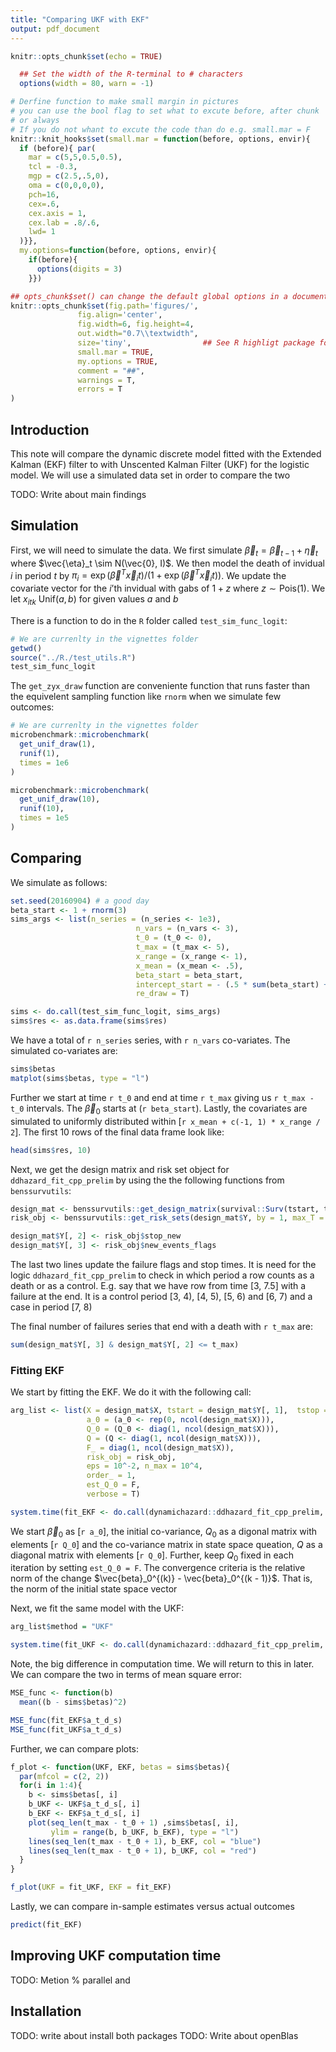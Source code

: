 ```yaml
---
title: "Comparing UKF with EKF"
output: pdf_document
---
```


```r
knitr::opts_chunk$set(echo = TRUE)

  ## Set the width of the R-terminal to # characters
  options(width = 80, warn = -1)

# Derfine function to make small margin in pictures
# you can use the bool flag to set what to excute before, after chunk 
# or always
# If you do not whant to excute the code than do e.g. small.mar = F
knitr::knit_hooks$set(small.mar = function(before, options, envir){
  if (before){ par(
    mar = c(5,5,0.5,0.5), 
    tcl = -0.3, 
    mgp = c(2.5,.5,0), 
    oma = c(0,0,0,0),
    pch=16,
    cex=.6,
    cex.axis = 1,
    cex.lab = .8/.6,
    lwd= 1
  )}},
  my.options=function(before, options, envir){
    if(before){
      options(digits = 3)
    }})

## opts_chunk$set() can change the default global options in a document (e.g. put this in a code chunk
knitr::opts_chunk$set(fig.path='figures/',
               fig.align='center',
               fig.width=6, fig.height=4,
               out.width="0.7\\textwidth",
               size='tiny',                ## See R highligt package for possible values (https://cran.r-project.org/web/packages/highlight/highlight.pdf)
               small.mar = TRUE,
               my.options = TRUE,
               comment = "##", 
               warnings = T,
               errors = T
)
```

## Introduction
This note will compare the dynamic discrete model fitted with the Extended Kalman (EKF) filter to with Unscented Kalman Filter (UKF) for the logistic model. We will use a simulated data set in order to compare the two 


TODO: Write about main findings

## Simulation
First, we will need to simulate the data. We first simulate $\vec{ \beta }_t = \vec{\beta}_{t-1} + \vec{\eta}_t$ where $\vec{\eta}_t \sim N(\vec{0}, I)$. We then model the death of invidual $i$ in period $t$ by $\pi_i = \exp (\vec{\beta}^T \vec{x}_it) / (1 + \exp (\vec{\beta}^T \vec{x}_it))$. We update the covariate vector for the $i$'th invidual with gabs of $1 + z$ where $z \sim \text{Pois} (1)$. We let $x_{itk} ~ \text{Unif}(a,b)$ for given values $a$ and $b$

There is a function to do in the `R` folder called `test_sim_func_logit`: 
```r
# We are currenlty in the vignettes folder
getwd()
source("../R./test_utils.R")
test_sim_func_logit
```

The `get_zyx_draw` function are conveniente function that runs faster than the equivelent sampling function like `rnorm` when we simulate few outcomes:
```r
# We are currenlty in the vignettes folder
microbenchmark::microbenchmark(
  get_unif_draw(1),
  runif(1),
  times = 1e6
)

microbenchmark::microbenchmark(
  get_unif_draw(10),
  runif(10),
  times = 1e5
)
```

## Comparing
We simulate as follows:

```r
set.seed(20160904) # a good day
beta_start <- 1 + rnorm(3)
sims_args <- list(n_series = (n_series <- 1e3), 
                            n_vars = (n_vars <- 3), 
                            t_0 = (t_0 <- 0), 
                            t_max = (t_max <- 5),
                            x_range = (x_range <- 1), 
                            x_mean = (x_mean <- .5), 
                            beta_start = beta_start,
                            intercept_start = - (.5 * sum(beta_start) + 3),
                            re_draw = T)

sims <- do.call(test_sim_func_logit, sims_args)
sims$res <- as.data.frame(sims$res)
```

We have a total of `r n_series` series, with `r n_vars` co-variates. The simulated co-variates are:
```r
sims$betas
matplot(sims$betas, type = "l")
```

Further we start at time `r t_0` and end at time `r t_max` giving us `r t_max - t_0` intervals. The $\vec{\beta}_0$ starts at (`r beta_start`). Lastly, the covariates are simulated to uniformly distributed within [`r x_mean + c(-1, 1) * x_range / 2`]. The first 10 rows of the final data frame look like: 
```r
head(sims$res, 10)
```

Next, we get the design matrix and risk set object for `ddhazard_fit_cpp_prelim` by using the the following functions from `benssurvutils`:
```r
design_mat <- benssurvutils::get_design_matrix(survival::Surv(tstart, tstop, event) ~ x1 + x2 + x3, sims$res)
risk_obj <- benssurvutils::get_risk_sets(design_mat$Y, by = 1, max_T = t_max, id = sims$res$id)

design_mat$Y[, 2] <- risk_obj$stop_new
design_mat$Y[, 3] <- risk_obj$new_events_flags
```

The last two lines update the failure flags and stop times. It is need for the logic `ddhazard_fit_cpp_prelim` to check in which period a row counts as a death or as a control. E.g. say that we have row from time [3, 7.5] with a failure at the end. It is a control period [3, 4), [4, 5), [5, 6) and [6, 7) and a case in period [7, 8)

The final number of failures series that end with a death with `r t_max` are:
```r
sum(design_mat$Y[, 3] & design_mat$Y[, 2] <= t_max)
```

### Fitting EKF
We start by fitting the EKF. We do it with the following call:

```r
arg_list <- list(X = design_mat$X, tstart = design_mat$Y[, 1],  tstop = design_mat$Y[, 2], events = design_mat$Y[, 3],
                 a_0 = (a_0 <- rep(0, ncol(design_mat$X))),
                 Q_0 = (Q_0 <- diag(1, ncol(design_mat$X))),
                 Q = (Q <- diag(1, ncol(design_mat$X))),
                 F_ = diag(1, ncol(design_mat$X)),
                 risk_obj = risk_obj,
                 eps = 10^-2, n_max = 10^4,
                 order_ = 1,
                 est_Q_0 = F,
                 verbose = T)

system.time(fit_EKF <- do.call(dynamichazard::ddhazard_fit_cpp_prelim, arg_list))
```

We start $\vec{\beta}_0$ as [`r a_0`], the initial co-variance, $Q_0$ as a digonal matrix with elements [`r Q_0`] and the co-variance matrix in state space queation, $Q$ as a diagonal matrix with elements [`r Q_0`]. Further, keep $Q_0$ fixed in each iteration by setting `est_Q_0 = F`. The convergence criteria is the relative norm of the change $\vec{beta}_0^{(k)} - \vec{beta}_0^{(k - 1)}$. That is, the norm of the initial state space vector

Next, we fit the same model with the UKF:
```r
arg_list$method = "UKF"

system.time(fit_UKF <- do.call(dynamichazard::ddhazard_fit_cpp_prelim, arg_list))
```

Note, the big difference in computation time. We will return to this in later. We can compare the two in terms of mean square error:
```r
MSE_func <- function(b) 
  mean((b - sims$betas)^2) 

MSE_func(fit_EKF$a_t_d_s)
MSE_func(fit_UKF$a_t_d_s)
```

Further, we can compare plots:
```r
f_plot <- function(UKF, EKF, betas = sims$betas){
  par(mfcol = c(2, 2))
  for(i in 1:4){
    b <- sims$betas[, i]
    b_UKF <- UKF$a_t_d_s[, i]
    b_EKF <- EKF$a_t_d_s[, i]
    plot(seq_len(t_max - t_0 + 1) ,sims$betas[, i], 
         ylim = range(b, b_UKF, b_EKF), type = "l")
    lines(seq_len(t_max - t_0 + 1), b_EKF, col = "blue")
    lines(seq_len(t_max - t_0 + 1), b_UKF, col = "red")
  }
}

f_plot(UKF = fit_UKF, EKF = fit_EKF)
```

Lastly, we can compare in-sample estimates versus actual outcomes
```r

predict(fit_EKF)
```


## Improving UKF computation time
TODO: Metion % parallel and  

## Installation
TODO: write about install both packages
TODO: Write about openBlas
